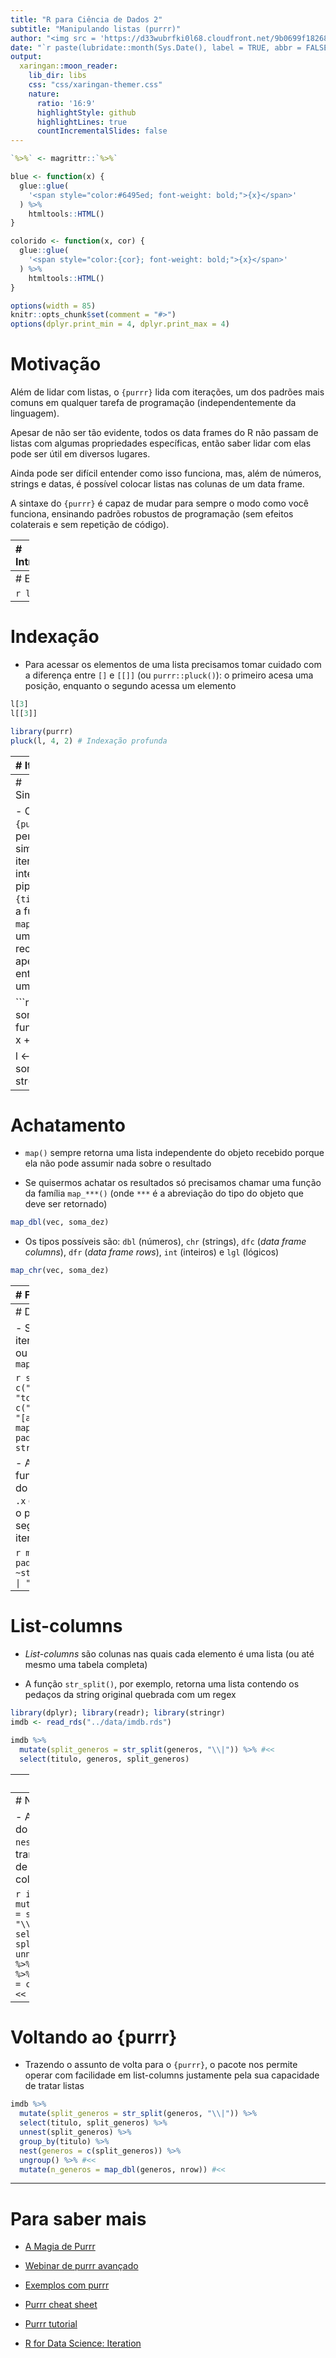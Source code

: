 ```yaml
---
title: "R para Ciência de Dados 2"
subtitle: "Manipulando listas (purrr)"
author: "<img src = 'https://d33wubrfki0l68.cloudfront.net/9b0699f18268059bdd2e5c21538a29eade7cbd2b/67e5c/img/logo/cursor1-5.png' width = '30%'>"
date: "`r paste(lubridate::month(Sys.Date(), label = TRUE, abbr = FALSE, locale = 'pt_BR.UTF-8'), 'de', lubridate::year(Sys.Date()))`"
output:
  xaringan::moon_reader:
    lib_dir: libs
    css: "css/xaringan-themer.css"
    nature:
      ratio: '16:9'
      highlightStyle: github
      highlightLines: true
      countIncrementalSlides: false
---
```


```r
`%>%` <- magrittr::`%>%`

blue <- function(x) {
  glue::glue(
    '<span style="color:#6495ed; font-weight: bold;">{x}</span>'
  ) %>% 
    htmltools::HTML()
}

colorido <- function(x, cor) {
  glue::glue(
    '<span style="color:{cor}; font-weight: bold;">{x}</span>'
  ) %>% 
    htmltools::HTML()
}

options(width = 85)
knitr::opts_chunk$set(comment = "#>")
options(dplyr.print_min = 4, dplyr.print_max = 4)
```

# Motivação

Além de lidar com listas, o `{purrr}` lida com iterações, um dos padrões mais
comuns em qualquer tarefa de programação (independentemente da linguagem).

Apesar de não ser tão evidente, todos os data frames do R não passam de listas
com algumas propriedades específicas, então saber lidar com elas pode ser útil
em diversos lugares.

Ainda pode ser difícil entender como isso funciona, mas, além de números,
strings e datas, é possível colocar listas nas colunas de um data frame.

A sintaxe do `{purrr}` é capaz de mudar para sempre o modo como você funciona,
ensinando padrões robustos de programação (sem efeitos colaterais e sem
repetição de código).

---
# Introdução

- Listas são como vetores, com a diferença de que elas não precisam ser
homogêneas (seus elementos podem ter qualquer tipo)

```r
l <- list(
  um_numero = 123,
  um_vetor = c(TRUE, FALSE, TRUE),
  uma_string = "abc",
  uma_lista = list(1, 2, 3)
)
str(l)
```

---
# Estrutura

```r
l
```

---
# Indexação

- Para acessar os elementos de uma lista precisamos tomar cuidado com a diferença
entre `[]` e `[[]]` (ou `purrr::pluck()`): o primeiro acesa uma posição,
enquanto o segundo acessa um elemento

```r
l[3]
l[[3]]
```

```r
library(purrr)
pluck(l, 4, 2) # Indexação profunda
```

---
# Iterações

- Iteração não é nada mais do que a repetição de um trecho de código várias
vezes, normalmente associada a um _loop_ (laço)

```r
vec <- 1:5
for (i in seq_along(vec)) {
  vec[i] <- vec[i] + 10
}
vec
```

- Note como a única coisa que fazemos é aplicar uma operação em cada elemento do
vetor (`vec[i] + 10`)

- Identificamos algumas estruturas: **entrada** (vetor de 1 a 5) e **função**
(somar 10 a cada elemento)

---
# Simplificando

- O pacote `{purrr}` nos permite simplificar iterações e integrá-las a pipelines
do `{tidyverse}`: a função `map()` realiza uma iteração recebendo apenas uma
entrada e uma função

```r
vec <- 1:5
soma_dez <- function(x) {
  x + 10
}

l <- map(vec, soma_dez)
str(l)
```

---
# Achatamento

- `map()` sempre retorna uma lista independente do objeto recebido porque ela
não pode assumir nada sobre o resultado

- Se quisermos achatar os resultados só precisamos chamar uma função da família
`map_***()` (onde `***` é a abreviação do tipo do objeto que deve ser retornado)

```r
map_dbl(vec, soma_dez)
```

- Os tipos possíveis são: `dbl` (números), `chr` (strings), `dfc` (_data frame
columns_), `dfr` (_data frame rows_), `int` (inteiros) e `lgl` (lógicos)

```r
map_chr(vec, soma_dez)
```

---
# Funções

- Para passar outros arugmentos **fixos** a uma função, basta adicioná-los ao
final da chamada de `map()`

```r
soma_n <- function(x, n) {
  x + n
}
map_dbl(vec, soma_n, n = 3)
```

- Para simplificar funções simples, podemos usar uma notação **lambda** na qual
`.x` representa onde deve ser inserido o elemento atual da iteração

```r
map_dbl(vec, ~.x+3)
```

---
# Duas entradas

- Se for necessário iterar em duas listas ou vetores, basta usar `map2()`

```r
strings <- c("oiii", "como vai", "tchau")
padroes <- c("i+",   "(.o){2}",  "[au]+$")
map2_chr(strings, padroes, stringr::str_extract)
```

- A notação lambda funciona exatamente do mesmo modo, com `.x` e `.y`
representando o primeiro e o segundo elementos da iteração

```r
map2_chr(strings, padroes, ~stringr::str_c(.y, " | ", .x))
```

---
# List-columns

- _List-columns_ são colunas nas quais cada elemento é uma lista (ou até mesmo
uma tabela completa)

-  A função `str_split()`, por exemplo, retorna uma lista contendo os pedaços da
string original quebrada com um regex

```r
library(dplyr); library(readr); library(stringr)
imdb <- read_rds("../data/imdb.rds")
```

```r
imdb %>%
  mutate(split_generos = str_split(generos, "\\|")) %>% #<<
  select(titulo, generos, split_generos)
```

---
# Unnest

- Usando `tidyr::unnest()` é possível "abrir" a list-column de modo que cada
linha fique com um de seus elementos (neste caso, o título do filme vai ser
repetido uma vez para cada gênero ao qual o filme pertence)

```r
library(tidyr)
imdb %>%
  mutate(split_generos = str_split(generos, "\\|")) %>%
  select(titulo, split_generos) %>%
  unnest(split_generos) #<<
```

---
# Nest

- A operação inversa do `unnest()` é o  `nest()`, que transforma um grupo de
linhas em uma list-column

```r
imdb %>%
  mutate(split_generos = str_split(generos, "\\|")) %>%
  select(titulo, split_generos) %>%
  unnest(split_generos) %>%
  group_by(titulo) %>% #<<
  nest(generos = c(split_generos)) #<<
```

---
# Voltando ao {purrr}

- Trazendo o assunto de volta para o `{purrr}`, o pacote nos permite operar com
facilidade em list-columns justamente pela sua capacidade de tratar listas

```r
imdb %>%
  mutate(split_generos = str_split(generos, "\\|")) %>%
  select(titulo, split_generos) %>%
  unnest(split_generos) %>%
  group_by(titulo) %>%
  nest(generos = c(split_generos)) %>%
  ungroup() %>% #<<
  mutate(n_generos = map_dbl(generos, nrow)) #<<
```

---
# Para saber mais

- [A Magia de Purrr](https://lente.dev/posts/magica-purrr/)

- [Webinar de purrr avançado](https://www.youtube.com/watch?v=vb1lD9_AFcU)

- [Exemplos com purrr](https://lente.dev/advanced-purrr.pdf)

- [Purrr cheat sheet](https://raw.githubusercontent.com/rstudio/cheatsheets/master/purrr.pdf)

- [Purrr tutorial](https://jennybc.github.io/purrr-tutorial/)

- [R for Data Science: Iteration](https://r4ds.had.co.nz/iteration.html)
